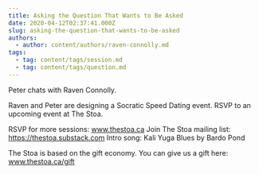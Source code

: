 ```yaml
---
title: Asking the Question That Wants to Be Asked
date: 2020-04-12T02:37:41.000Z
slug: asking-the-question-that-wants-to-be-asked
authors:
  - author: content/authors/raven-connolly.md
tags:
  - tag: content/tags/session.md
  - tag: content/tags/question.md
---
```


Peter chats with Raven Connolly. 

Raven and Peter are designing a Socratic Speed Dating event. RSVP to an upcoming event at The Stoa.

RSVP for more sessions: www.thestoa.ca
Join The Stoa mailing list: https://thestoa.substack.com
Intro song: Kali Yuga Blues by Bardo Pond

The Stoa is based on the gift economy. You can give us a gift here: www.thestoa.ca/gift
